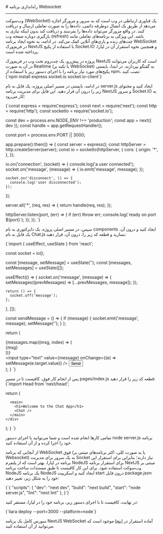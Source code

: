 
<Layout>
# راه‌اندازی برنامه Websocket
<hr className="mb-2" />

وب‌سوکت (WebSocket) یک فناوری ارتباطی در وب است که به سرور و مرورگر اجازه می‌دهد از طریق یک اتصال دوطرفه دائمی، داده‌ها را به صورت تعاملی ارسال و دریافت کنند. در واقع مرورگر می‌تواند داده‌ها را بفرستد و دریافت کند بدون اینکه نیازی به بارگیری دوباره صفحه وب (refresh) باشد. این ویژگی به برنامه‌های تعاملی مانند چت‌های زنده و بازی‌های آنلاین کمک می‌کند.
در ادامه، به نحوه ایجاد برنامه WebSocket در فریم‌ورک NextJS با استفاده از پکیج <Important>Socket.IO</Important> و همچنین نحوه استقرار آن در لیارا، پرداخته شده است.

<Section id="build-websocket-app-in-nextjs" title="ساخت برنامه WebSocket در NextJS" />
پروژه‌ در پیش‌رو، یک چت‌روم تحت وب در فریم‌ورک NextJS است که کاربران می‌توانند در آن به صورت Realtime (با تکیه بر WebSocket) به گفتگو بپردازند.
در ابتدا، بایستی پکیج‌های مورد نیاز برنامه را با اجرای دستور زیر با استفاده از <Important>npm</Important>، نصب کنید:

<div className="h-2" />
<div dir='ltr'>
    <Highlight className="bash">
        {`npm install express socket.io socket.io-client`}
    </Highlight>
</div>
<div className="h-2" />

در ادامه، بایستی در مسیر اصلی پروژه، یک فایل به نام <Important>server.js</Important> ایجاد کنید و محتوای زیر را درون آن قرار دهید. این فایل برای
مدیریت برنامه NextJS و سرور Socket.IO به کار می‌رود:

<div className="h-2" />
<div dir='ltr'>
    <Highlight className="js">
        {`const express = require('express');
const next = require('next');
const http = require('http');
const socketIo = require('socket.io');

const dev = process.env.NODE_ENV !== 'production';
const app = next({ dev });
const handle = app.getRequestHandler();

const port = process.env.PORT || 3000;

app.prepare().then(() => {
  const server = express();
  const httpServer = http.createServer(server);
  const io = socketIo(httpServer, {
    cors: {
      origin: '*',
    },
  });

  io.on('connection', (socket) => {
    console.log('a user connected');
    socket.on('message', (message) => {
      io.emit('message', message);
    });

    socket.on('disconnect', () => {
      console.log('user disconnected');
    });
  });

  server.all('*', (req, res) => {
    return handle(req, res);
  });

  httpServer.listen(port, (err) => {
    if (err) throw err;
    console.log(\`ready on port \${port}\`);
  });
});
`}
    </Highlight>
</div>
<div className="h-2" />

سپس، در مسیر اصلی پروژه، یک دایرکتوری به نام <Important>components</Important> ایجاد کنید و درون آن، یک فایل به نام <Important>Chat.js</Important> بسازید و قطعه کد زیر را، درون آن، قرار دهید:

<div className="h-2" />
<div dir='ltr'>
    <Highlight className="js">
{`import { useEffect, useState } from 'react';

const socket = io();

  const [message, setMessage] = useState('');
  const [messages, setMessages] = useState([]);

  useEffect(() => {
    socket.on('message', (message) => {
      setMessages((prevMessages) => [...prevMessages, message]);
    });

    return () => {
      socket.off('message');
    };
  }, []);

  const sendMessage = () => {
    if (message) {
      socket.emit('message', message);
      setMessage('');
    }
  };

  return (
    <div>
      <div>
        {messages.map((msg, index) => (
          <div key={index}>{msg}</div>
        ))}
      </div>
      <input
        type="text"
        value={message}
        onChange={(e) => setMessage(e.target.value)}
      />
      <button onClick={sendMessage}>Send</button>
    </div>
  );
}
`}
    </Highlight>
</div>
<div className="h-2" />
پس از انجام کار فوق، کافیست تا در مسیر <Important>pages/index.js</Important> قطعه کد زیر 
را قرار دهید:
<div className="h-2" />
<div dir='ltr'>
    <Highlight className="js">
    {`import Head from 'next/head';

  return (
    <div>
      <Head>
        <title>Next.js Chat App</title>
        <meta name="description" content="A simple chat app with Next.js and Socket.IO" />
        <link rel="icon" href="/favicon.ico" />
      </Head>

      <main>
        <h1>Welcome to the Chat App</h1>
        <Chat />
      </main>
    </div>
  );
}
`}
    </Highlight>
</div>
<div className="h-2" />
تمامی کارها انجام شده است و شما می‌توانید با اجرای دستور <Important>node server.js</Important> برنامه خود را اجرا کرده و از آن استفاده کنید.

<Section id="deploy-websocket-nextjs" title="استقرار برنامه NextJS WebSocket در لیارا" />

از آنجایی که برنامه WebSocket فوق (یا به صورت کلی، اکثر برنامه‌های مبتنی بر Websocket) به یک سرور برای مدیریت Socket نیاز دارند؛ بنابراین
برای استقرار این برنامه در لیارا، بهتر است که از <Link href="../../nodejs/getting-started" className="blue-link">پلتفرم NodeJS</Link> برای استقرار برنامه NextJS مبتنی بر وب‌سوکت استفاده شود.
برای این کار کافیست تا طبق مستندات <Link href="../../nodejs/how-tos/create-app" className="blue-link">ساخت برنامه NodeJS</Link> یک برنامه NodeJS ایجاد کنید و اسکریپت <Important>start</Important> درون فایل <Important>package.json</Important> خود را به شکل زیر، تغییر دهید: 
<div className="h-2" />
<div dir='ltr'>
    <Highlight className="json">
        {`{
"scripts": {
    "dev": "next dev",
    "build": "next build",
    "start": "node server.js",
    "lint": "next lint"
  },
        }`}
    </Highlight>
</div>
<div className="h-2" />

در نهایت، کافیست تا با اجرای دستور زیر، برنامه خود را در لیارا، مستقر کنید: 
<div className="h-2" />
<div dir='ltr'>
    <Highlight className="html">
        {`liara deploy --port=3000 --platform=node`}
    </Highlight>
</div>

<div className="h-2" />

<Alert variant="info">
<p>
سورس کامل یک برنامه NextJS WebSocket آماده استقرار در <a href="https://github.com/liara-cloud/nextjs-getting-started/tree/websocket" className="blue-link">اینجا</a> موجود است که می‌توانید از آن استفاده کنید.
</p>
</Alert>

<NextPage next="./use-type-script" />
</Layout>